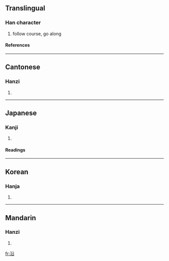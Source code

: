 ==Translingual==
===Han character===
{{Han char|rn=85|rad=水|as=05|sn=8|four=3816<sub>0</sub>|canj=水金口 (ECR), 水竹弓口 (EHNR)}}
# follow course, go along
====References====
{{Han ref|kx=0614.130|dkj=17260|dj=1008.040|hdz=31590.040|uh=6CBF|ud=27839|bh=AA75|bd=43637}}

----
==Cantonese==
===Hanzi===
{{yue-hanzi|jyut=|y=yun4}}
# {{defn|Cantonese}}

----
==Japanese==
===Kanji===
{{ja-kanji|grade=6|rs=水05}}
# {{defn|Japanese}} 
====Readings====
{{ja-readings|on=[[えん]] (en)|kun=[[そう]] (sou)}}

----
==Korean==
===Hanja===
{{ko-hanja|hangeul=연|eumhun=|rv=yeon|mr=yŏn|y=yen}}
# {{defn|Korean}}

----
==Mandarin==
===Hanzi===
{{cmn-hanzi|pin=[[yán]] ([[yan2]]), [[yàn]] ([[yan4]])|wg=yen<sup>2</sup>, yen<sup>4</sup>}}
# {{defn|Mandarin}}

[[fr:沿]]